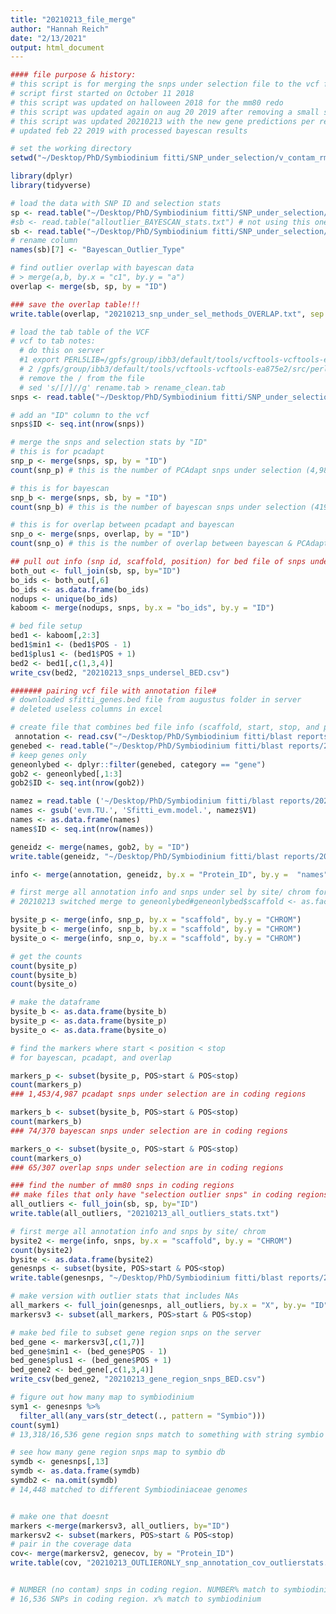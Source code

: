 ```yaml
---
title: "20210213_file_merge"
author: "Hannah Reich"
date: "2/13/2021"
output: html_document
---
```


```r
#### file purpose & history:
# this script is for merging the snps under selection file to the vcf file and to the annotations file
# script first started on October 11 2018
# this script was updated on halloween 2018 for the mm80 redo
# this script was updated again on aug 20 2019 after removing a small subset of contaminated snps.
# this script was updated 20210213 with the new gene predictions per request of reviewer 1
# updated feb 22 2019 with processed bayescan results

# set the working directory
setwd("~/Desktop/PhD/Symbiodinium fitti/SNP_under_selection/v_contam_rm_08082019/2021_mec_R1/")

library(dplyr)
library(tidyverse)

# load the data with SNP ID and selection stats
sp <- read.table("~/Desktop/PhD/Symbiodinium fitti/SNP_under_selection/v_contam_rm_08082019/outliersONLY_PCADAPT.txt")
#sb <- read.table("alloutlier_BAYESCAN_stats.txt") # not using this one, using clean version
sb <- read.table("~/Desktop/PhD/Symbiodinium fitti/SNP_under_selection/v_contam_rm_08082019/bayescan_outliers_clean.txt")
# rename column
names(sb)[7] <- "Bayescan_Outlier_Type"

# find outlier overlap with bayescan data
# > merge(a,b, by.x = "c1", by.y = "a")
overlap <- merge(sb, sp, by = "ID")

### save the overlap table!!!
write.table(overlap, "20210213_snp_under_sel_methods_OVERLAP.txt", sep = "\t")

# load the tab table of the VCF
# vcf to tab notes:
  # do this on server
  #1 export PERL5LIB=/gpfs/group/ibb3/default/tools/vcftools-vcftools-ea875e2/src/perl/
  # 2 /gpfs/group/ibb3/default/tools/vcftools-vcftools-ea875e2/src/perl/vcf-to-tab <  hq_nocontam_rename_aug19.vcf > rename.tab
  # remove the / from the file
  # sed 's/[/]//g' rename.tab > rename_clean.tab
snps <- read.table("~/Desktop/PhD/Symbiodinium fitti/SNP_under_selection/v_contam_rm_08082019/rename_clean.tab", header = T)

# add an "ID" column to the vcf 
snps$ID <- seq.int(nrow(snps))

# merge the snps and selection stats by "ID"
# this is for pcadapt
snp_p <- merge(snps, sp, by = "ID")
count(snp_p) # this is the number of PCAdapt snps under selection (4,987 out of 58,537)

# this is for bayescan
snp_b <- merge(snps, sb, by = "ID")
count(snp_b) # this is the number of bayescan snps under selection (419 out of 58,537)

# this is for overlap between pcadapt and bayescan
snp_o <- merge(snps, overlap, by = "ID")
count(snp_o) # this is the number of overlap between bayescan & PCAdapt snps under selection (339 out of 58,537)

## pull out info (snp id, scaffold, position) for bed file of snps under selection
both_out <- full_join(sb, sp, by="ID")
bo_ids <- both_out[,6]
bo_ids <- as.data.frame(bo_ids)
nodups <- unique(bo_ids)
kaboom <- merge(nodups, snps, by.x = "bo_ids", by.y = "ID")

# bed file setup
bed1 <- kaboom[,2:3]
bed1$min1 <- (bed1$POS - 1)
bed1$plus1 <- (bed1$POS + 1)
bed2 <- bed1[,c(1,3,4)]
write_csv(bed2, "20210213_snps_undersel_BED.csv")

####### pairing vcf file with annotation file#
# downloaded sfitti_genes.bed file from augustus folder in server
# deleted useless columns in excel

# create file that combines bed file info (scaffold, start, stop, and protein ID) with protein ID from annotation file
 annotation <- read.csv("~/Desktop/PhD/Symbiodinium fitti/blast reports/2021_genome_annotation/20210228_sfitti_genome_annotation.csv", header = T)
genebed <- read.table("~/Desktop/PhD/Symbiodinium fitti/blast reports/2021_genome_annotation/2021_Sfitti_EVM_all_gff3.bed", header = T)
# keep genes only
geneonlybed <- dplyr::filter(genebed, category == "gene")
gob2 <- geneonlybed[,1:3]
gob2$ID <- seq.int(nrow(gob2))

namez = read.table ('~/Desktop/PhD/Symbiodinium fitti/blast reports/2021_genome_annotation/gene_names.txt')
names <- gsub('evm.TU.', 'Sfitti_evm.model.', namez$V1)
names <- as.data.frame(names)
names$ID <- seq.int(nrow(names))

geneidz <- merge(names, gob2, by = "ID")
write.table(geneidz, "~/Desktop/PhD/Symbiodinium fitti/blast reports/2021_genome_annotation/2021_sfitti_annotation_bed")

info <- merge(annotation, geneidz, by.x = "Protein_ID", by.y =  "names")

# first merge all annotation info and snps under sel by site/ chrom for pcadapt, bayescan, and overlap 
# 20210213 switched merge to geneonlybed#geneonlybed$scaffold <- as.factor(geneonlybed$scaffold)

bysite_p <- merge(info, snp_p, by.x = "scaffold", by.y = "CHROM")
bysite_b <- merge(info, snp_b, by.x = "scaffold", by.y = "CHROM")
bysite_o <- merge(info, snp_o, by.x = "scaffold", by.y = "CHROM")

# get the counts
count(bysite_p)
count(bysite_b)
count(bysite_o)

# make the dataframe
bysite_b <- as.data.frame(bysite_b)
bysite_p <- as.data.frame(bysite_p)
bysite_o <- as.data.frame(bysite_o)

# find the markers where start < position < stop
# for bayescan, pcadapt, and overlap

markers_p <- subset(bysite_p, POS>start & POS<stop)
count(markers_p)
### 1,453/4,987 pcadapt snps under selection are in coding regions

markers_b <- subset(bysite_b, POS>start & POS<stop)
count(markers_b)
### 74/370 bayescan snps under selection are in coding regions

markers_o <- subset(bysite_o, POS>start & POS<stop)
count(markers_o)
### 65/307 overlap snps under selection are in coding regions

### find the number of mm80 snps in coding regions
## make files that only have "selection outlier snps" in coding regions and one for all snps
all_outliers <- full_join(sb, sp, by="ID")
write.table(all_outliers, "20210213_all_outliers_stats.txt")

# first merge all annotation info and snps by site/ chrom
bysite2 <- merge(info, snps, by.x = "scaffold", by.y = "CHROM")
count(bysite2)
bysite <- as.data.frame(bysite2)
genesnps <- subset(bysite, POS>start & POS<stop)
write.table(genesnps, "~/Desktop/PhD/Symbiodinium fitti/blast reports/2021_genome_annotation/20210228_table_S4_gene_region_snps")

# make version with outlier stats that includes NAs
all_markers <- full_join(genesnps, all_outliers, by.x = "X", by.y= "ID")
markersv3 <- subset(all_markers, POS>start & POS<stop)

# make bed file to subset gene region snps on the server
bed_gene <- markersv3[,c(1,7)]
bed_gene$min1 <- (bed_gene$POS - 1)
bed_gene$plus1 <- (bed_gene$POS + 1)
bed_gene2 <- bed_gene[,c(1,3,4)]
write_csv(bed_gene2, "20210213_gene_region_snps_BED.csv")

# figure out how many map to symbiodinium
sym1 <- genesnps %>% 
  filter_all(any_vars(str_detect(., pattern = "Symbio")))
count(sym1)
# 13,318/16,536 gene region snps match to something with string symbio

# see how many gene region snps map to symbio db
symdb <- genesnps[,13]
symdb <- as.data.frame(symdb)
symdb2 <- na.omit(symdb)
# 14,448 matched to different Symbiodiniaceae genomes


# make one that doesnt
markers <-merge(markersv3, all_outliers, by="ID")
markersv2 <- subset(markers, POS>start & POS<stop)
# pair in the coverage data
cov<- merge(markersv2, genecov, by = "Protein_ID")
write.table(cov, "20210213_OUTLIERONLY_snp_annotation_cov_outlierstats.txt")


# NUMBER (no contam) snps in coding region. NUMBER% match to symbiodinium
# 16,536 SNPs in coding region. x% match to symbiodinium

```